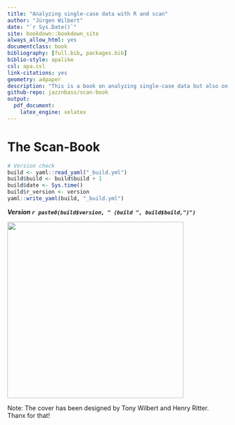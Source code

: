 ```yaml
---
title: "Analyzing single-case data with R and scan"
author: "Jürgen Wilbert"
date: "`r Sys.Date()`"
site: bookdown::bookdown_site
always_allow_html: yes
documentclass: book
bibliography: [full.bib, packages.bib]
biblio-style: apalike
csl: apa.csl
link-citations: yes
geometry: a4paper
description: "This is a book on analyzing single-case data but also on how to do this using the R package **scan**"
github-repo: jazznbass/scan-book
output: 
  pdf_document: 
    latex_engine: xelatex
---
```


# The Scan-Book {.unnumbered}
 
```r
# Version check
build <- yaml::read_yaml("_build.yml")
build$build <- build$build + 1
build$date <- Sys.time()
build$r_version <- version
yaml::write_yaml(build, "_build.yml")
```

***Version `r paste0(build$version, " (build ", build$build,")")` ***

![](images/cover.png){width="400px"}

Note: The cover has been designed by Tony Wilbert and Henry Ritter. \
Thanx for that!
